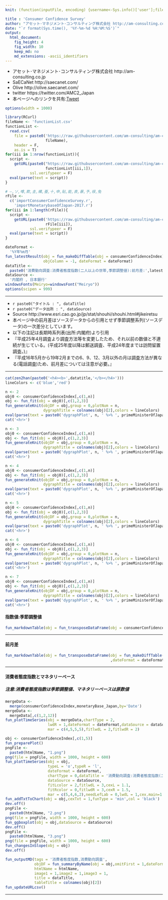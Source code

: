 ```yaml
---
knit: (function(inputFile, encoding) {username<-Sys.info()['user'];fileName<-'defaultPath.csv';pathToFile <-paste0('C:/Users/', username,'/Desktop/pathToCSV/');setwd(pathToFile);buf0<-read.csv(fileName,header = F,skip = 0,stringsAsFactor = F,check.names = F,fileEncoding = 'utf-8');timeStamp<-format(Sys.time(),'%Y%m%d%H%M%S');htmlName<-'consumerConfidenceSurvey';rmarkdown::render(inputFile, encoding = encoding, output_file = paste0('C:/Users/',username,buf0[2,1],'charts/','am-consulting.co.jp-',htmlName,'.html')) })

title : 'Consumer Confidence Survey'
author: "アセット･マネジメント･コンサルティング株式会社 http://am-consulting.co.jp"
date: "`r format(Sys.time(), '%Y-%m-%d %H:%M:%S')`"
output: 
  html_document:
    fig_height: 4
    fig_width: 10
    keep_md: no
    md_extensions: -ascii_identifiers 
---
```

<link href="http://knowledgevault.saecanet.com/components/rmarkdown-html.css" rel="stylesheet">
<style>.main-container {max-width : 1000px;}</style>
<script src="http://knowledgevault.saecanet.com/components/JavascriptCode.js"></script>

 - アセット･マネジメント･コンサルティング株式会社 http://am-consulting.co.jp
 - SaECaNet http://saecanet.com/
 - Olive http://olive.saecanet.com/
 - twitter https://twitter.com/AMC2_Japan
 - 本ページへのリンクを共有:<a href="https://twitter.com/share" class="twitter-share-button" data-via="AMC2_Japan" data-size="large">Tweet</a> <script>!function(d,s,id){var js,fjs=d.getElementsByTagName(s)[0],p=/^http:/.test(d.location)?'http':'https';if(!d.getElementById(id)){js=d.createElement(s);js.id=id;js.src=p+'://platform.twitter.com/widgets.js';fjs.parentNode.insertBefore(js,fjs);}}(document, 'script', 'twitter-wjs');</script>

```r
options(width = 1000)
```

```r
library(RCurl)
fileName <- 'functionList.csv'
functionList <-
  read.csv(
    file = paste0('https://raw.githubusercontent.com/am-consulting/am-consulting.github.io/master/csv/',
                  fileName),
    header = F,
    as.is = T)
for(iii in 1:nrow(functionList)){
  script <- 
    getURL(paste0("https://raw.githubusercontent.com/am-consulting/am-consulting.github.io/master/", 
                  functionList[iii,1]),
           ssl.verifypeer = F)
  eval(parse(text = script))
}
```

```r
# ―,ソ,噂,欺,圭,構,蚕,十,申,貼,能,表,暴,予,禄,兔
rFile <- 
  c('importConsumerConfidenceSurvey.r',
    'importMonetarybaseOfJapan-2017.r')
for(iii in 1:length(rFile)){
  script <- 
    getURL(paste0('https://raw.githubusercontent.com/am-consulting/am-consulting.github.io/master/',
                  rFile[iii]),
           ssl.verifypeer = F)
  eval(parse(text = script))
}
```

```r
dateFormat <- 
  '%Y年%m月'
fun_latestResult(obj = fun_makeDiffTable(obj = consumerConfidenceIndex), 
                 objColumn = -1, dateFormat = dateFormat)
dataTitle <- 
  paste0('消費動向調査:消費者態度指数(二人以上の世帯,季節調整値):前月差:',latestResult)
dataSource <- 
  '内閣府 , 日本銀行'
windowsFonts(Meiryo=windowsFont("Meiryo"))
options(scipen = 999)
```

***

- `r paste0("タイトル : ", dataTitle)`
- `r paste0("データ出所 : ", dataSource)`
- Source http://www.esri.cao.go.jp/jp/stat/shouhi/shouhi.html#jikeiretsu
- 本ページ中の前月差はソースデータからの引用とせず季節調整系列(ソースデータ)の一次差分としています。
- 以下の注記は長期時系列表(出所:内閣府)より引用
- 『平成25年4月調査より調査方法等を変更したため、それ以前の数値と不連続が生じている。(平成25年度以降は郵送調査、平成24年度までは訪問留置調査。)』
- 『平成16年5月から19年2月までの6、9、12、3月以外の月は調査方法が異なる(電話調査)ため、前月差については注意が必要。』	

***

```r
cat(zen2han(paste0('<h4><b>',datatitle,'</b></h4>')))
lineColors <- c('blue','red')
```

```r
n <- 2
obj0 <- consumerConfidenceIndex[,c(1,n)]
obj <- fun_fit(obj = obj0)[,c(1,2,3)]
fun_generateKnit(objDF = obj,group = 0,plotNum = n,
                 dygraphTitle = colnames(obj)[2],colors = lineColors)
eval(parse(text = paste0('dygraphPlot', n, ' %>% ', primeMinisterOfJapan_dygraph)))
cat('<hr>')
```

```r
n <- 3
obj0 <- consumerConfidenceIndex[,c(1,n)]
obj <- fun_fit(obj = obj0)[,c(1,2,3)]
fun_generateKnit(objDF = obj,group = 0,plotNum = n,
                 dygraphTitle = colnames(obj)[2],colors = lineColors)
eval(parse(text = paste0('dygraphPlot', n, ' %>% ', primeMinisterOfJapan_dygraph)))
cat('<hr>')
```

```r
n <- 4
obj0 <- consumerConfidenceIndex[,c(1,n)]
obj <- fun_fit(obj = obj0)[,c(1,2,3)]
fun_generateKnit(objDF = obj,group = 0,plotNum = n,
                 dygraphTitle = colnames(obj)[2],colors = lineColors)
eval(parse(text = paste0('dygraphPlot', n, ' %>% ', primeMinisterOfJapan_dygraph)))
cat('<hr>')
```

```r
n <- 5
obj0 <- consumerConfidenceIndex[,c(1,n)]
obj <- fun_fit(obj = obj0)[,c(1,2,3)]
fun_generateKnit(objDF = obj,group = 0,plotNum = n,
                 dygraphTitle = colnames(obj)[2],colors = lineColors)
eval(parse(text = paste0('dygraphPlot', n, ' %>% ', primeMinisterOfJapan_dygraph)))
cat('<hr>')
```

```r
n <- 6
obj0 <- consumerConfidenceIndex[,c(1,n)]
obj <- fun_fit(obj = obj0)[,c(1,2,3)]
fun_generateKnit(objDF = obj,group = 0,plotNum = n,
                 dygraphTitle = colnames(obj)[2],colors = lineColors)
eval(parse(text = paste0('dygraphPlot', n, ' %>% ', primeMinisterOfJapan_dygraph)))
cat('<hr>')
```

```r
n <- 7
obj0 <- consumerConfidenceIndex[,c(1,n)]
obj <- fun_fit(obj = obj0)[,c(1,2,3)]
fun_generateKnit(objDF = obj,group = 0,plotNum = n,
                 dygraphTitle = colnames(obj)[2],colors = lineColors)
eval(parse(text = paste0('dygraphPlot', n, ' %>% ', primeMinisterOfJapan_dygraph)))
cat('<hr>')
```

#### 指数値:季節調整値

```r
fun_markdownTable(obj = fun_transposeDataFrame(obj = consumerConfidenceIndex,dateFormat = dateFormat))
```

***
#### 前月差

```r
fun_markdownTable(obj = fun_transposeDataFrame(obj = fun_makeDiffTable(obj = consumerConfidenceIndex)
                                               ,dateFormat = dateFormat))
```

***
#### <b>消費者態度指数とマネタリーベース</b>
##### 注意:消費者態度指数は季節調整値、マネタリーベースは原数値

```r
mergeData <-
  merge(consumerConfidenceIndex,monetaryBase_Japan,by='Date')
mergeData <-
  mergeData[,c(1,2,12)]
fun_plotTimeSeries(obj = mergeData,chartType = 2,
                   lwdR = 1,dateFormat = dateFormat,dataSource = dataSource,
                   mar = c(4,5,5,5),fitlwdL = 2,fitlwdR = 2)
```

```r
obj <- consumerConfidenceIndex[,c(1,5)]
fun_preparePlot()
pngFile <-
  paste0(htmlName, "1.png")
png(file = pngFile, width = 1000, height = 600)
fun_plotTimeSeries(obj = obj,
                   typeL = 'o',typeR = 'l',
                   dateFormat = dateFormat,
                   chartType = 0,dataTitle = '消費動向調査:消費者態度指数(二人以上の世帯,季節調整値)',
                   dataSource = dataSource,
                   fitLcolor = 2,fitlwdL = 3,cexL = 1.1,
                   fitRcolor = 0,fitlwdR = 3,cexR = 1.5,
                   mar = c(5,4,6,2),needLefLab = 0,lwdL = 1,cex.main=1.1)
fun_addTxtToChart(obj = obj,cexTxt = 1,funType = 'min',col = 'black')
dev.off()
pngFile <-
  paste0(htmlName, "2.png")
png(file = pngFile, width = 1000, height = 600)
fun_ggboxplot(obj = obj,dataSource = dataSource)
dev.off()
pngFile <-
  paste0(htmlName, "3.png")
png(file = pngFile, width = 1000, height = 600)
fun_changesInSlope(obj = obj)
dev.off()
```

```r
fun_outputMD(tags = '消費者態度指数,消費動向調査',
             objDF = fun_summaryByName(obj = obj,omitFirst = 1,dateFormat = dateFormat),
             htmlName = htmlName,
             image1 = 1,image2 = 1,image3 = 1,
             title = dataTitle,
             tableTitle = colnames(obj)[2])
fun_updateURLcsv()
```

***
<script>MakeNegative();</script>
<script>
  (function(i,s,o,g,r,a,m){i['GoogleAnalyticsObject']=r;i[r]=i[r]||function(){
  (i[r].q=i[r].q||[]).push(arguments)},i[r].l=1*new Date();a=s.createElement(o),
  m=s.getElementsByTagName(o)[0];a.async=1;a.src=g;m.parentNode.insertBefore(a,m)
  })(window,document,'script','https://www.google-analytics.com/analytics.js','ga');

  ga('create', 'UA-3077339-5', 'auto');
  ga('send', 'pageview');

</script>
